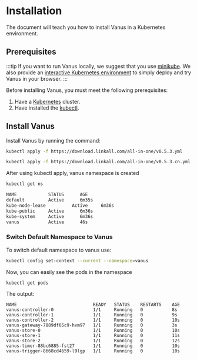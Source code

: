 # Installation

The document will teach you how to install Vanus in a Kubernetes environment.

## Prerequisites
:::tip
If you want to run Vanus locally, we suggest that you use [minikube](https://minikube.sigs.k8s.io/docs/start).
We also provide an [interactive Kubernetes environment](https://play.linkall.com) to simply deploy and try Vanus in your browser.
:::

Before installing Vanus, you must meet the following prerequisites:

1. Have a [Kubernetes](https://kubernetes.io/docs/setup) cluster.
2. Have installed the [kubectl](https://kubernetes.io/docs/tasks/tools/).

## Install Vanus

Install Vanus by running the command:

<Tabs >

<TabItem label="Default" value="default">

```bash
kubectl apply -f https://download.linkall.com/all-in-one/v0.5.3.yml
```

</TabItem>

<TabItem label="China" value="china">

```bash
kubectl apply -f https://download.linkall.com/all-in-one/v0.5.3.cn.yml
```

</TabItem>

</Tabs>

After using kubectl apply, vanus namespace is created

```bash
kubectl get ns
```
```bash
NAME 			STATUS		AGE
default			Active		6m35s
kube-node-lease	         Active		6m36s
kube-public		Active		6m36s
kube-system		Active		6m36s
vanus			Active		46s

```
### Switch Default Namespace to Vanus
To switch default namespace to vanus use:

```bash
kubectl config set-context --current --namespace=vanus
```

Now, you can easily see the pods in the namespace

```shell
kubectl get pods
```

The output:

```text
NAME                             READY   STATUS    RESTARTS    AGE
vanus-controller-0               1/1     Running   0           8s
vanus-controller-1               1/1     Running   0           9s
vanus-controller-2               1/1     Running   0           10s
vanus-gateway-7889df65c9-hvm97   1/1     Running   0           3s
vanus-store-0                    1/1     Running   0           10s
vanus-store-1                    1/1     Running   0           11s
vanus-store-2                    1/1     Running   0           12s
vanus-timer-88bc6885-fst27       1/1     Running   0           10s
vanus-trigger-8668cd4659-l9lgp   1/1     Running   0           10s
```
